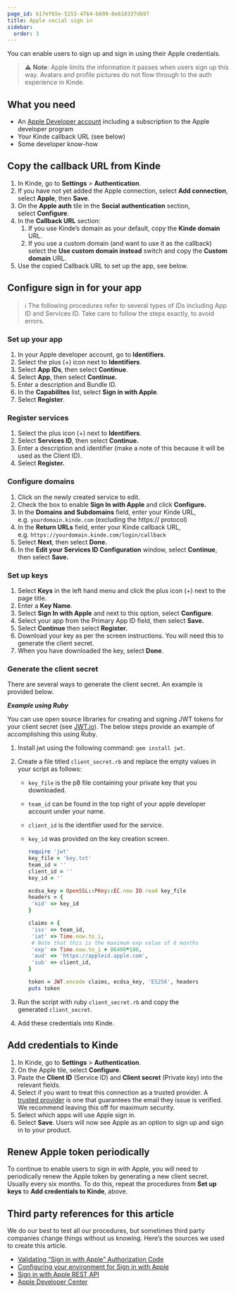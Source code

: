 ```yaml
---
page_id: b17ef65e-5153-4764-b699-0e618337d697
title: Apple social sign in
sidebar:
  order: 3
---
```


You can enable users to sign up and sign in using their Apple credentials.

> ⚠️ **Note**: Apple limits the information it passes when users sign up this way. Avatars and profile pictures do not flow through to the auth experience in Kinde.

## **What you need**

- An [Apple Developer account](https://developer.apple.com/) including a subscription to the Apple developer program
- Your Kinde callback URL (see below)
- Some developer know-how

## **Copy the callback URL from Kinde**

1. In Kinde, go to **Settings** > **Authentication**.
2. If you have not yet added the Apple connection, select **Add connection**, select **Apple**, then **Save**.
3. On the **Apple auth** tile in the **Social authentication** section, select **Configure**.
4. In the **Callback URL** section:
   1. If you use Kinde’s domain as your default, copy the **Kinde domain** URL.
   2. If you use a custom domain (and want to use it as the callback) select the **Use custom domain instead** switch and copy the **Custom domain** URL.
5. Use the copied Callback URL to set up the app, see below.

## **Configure sign in for your app**

> ℹ️ The following procedures refer to several types of IDs including App ID and Services ID. Take care to follow the steps exactly, to avoid errors.

### **Set up your app**

1. In your Apple developer account, go to **Identifiers**.
2. Select the plus (+) icon next to **Identifiers**.
3. Select **App IDs**, then select **Continue**.
4. Select **App**, then select **Continue.**
5. Enter a description and Bundle ID.
6. In the **Capabilites** list, select **Sign in with Apple**.
7. Select **Register**.

### **Register** **services**

1. Select the plus icon (+) next to **Identifiers**.
2. Select **Services ID**, then select **Continue.**
3. Enter a description and identifier (make a note of this because it will be used as the Client ID).
4. Select **Register.**

### **Configure domains**

1. Click on the newly created service to edit.
2. Check the box to enable **Sign In with Apple** and click **Configure.**
3. In the **Domains and Subdomains** field, enter your Kinde URL, e.g. `yourdomain.kinde.com` (excluding the https:// protocol)
4. In the **Return URLs** field, enter your Kinde callback URL, e.g. `https://yourdomain.kinde.com/login/callback`
5. Select **Next**, then select **Done.**
6. In the **Edit your Services ID Configuration** window, select **Continue**, then select **Save.**

### **Set up keys**

1. Select **Keys** in the left hand menu and click the plus icon (+) next to the page title.
2. Enter a **Key Name**.
3. Select **Sign In with Apple** and next to this option, select **Configure**.
4. Select your app from the Primary App ID field, then select **Save.**
5. Select **Continue** then select **Register.**
6. Download your key as per the screen instructions. You will need this to generate the client secret.
7. When you have downloaded the key, select **Done**.

### **Generate the client secret**

There are several ways to generate the client secret. An example is provided below.

_**Example using Ruby**_

You can use open source libraries for creating and signing JWT tokens for your client secret (see [JWT.io](https://jwt.io/)). The below steps provide an example of accomplishing this using Ruby.

1. Install jwt using the following command: `gem install jwt`.
2. Create a file titled `client_secret.rb` and replace the empty values in your script as follows:

   - `key_file` is the p8 file containing your private key that you downloaded.
   - `team_id` can be found in the top right of your apple developer account under your name.
   - `client_id` is the identifier used for the service.
   - `key_id` was provided on the key creation screen.

     ```ruby
     require 'jwt'
     key_file = 'key.txt'
     team_id = ''
     client_id = ''
     key_id = ''

     ecdsa_key = OpenSSL::PKey::EC.new IO.read key_file
     headers = {
      'kid' => key_id
     }

     claims = {
      'iss' => team_id,
      'iat' => Time.now.to_i,
      # Note that this is the maximum exp value of 6 months
      'exp' => Time.now.to_i + 86400*180,
      'aud' => 'https://appleid.apple.com',
      'sub' => client_id,
     }

     token = JWT.encode claims, ecdsa_key, 'ES256', headers
     puts token
     ```

3. Run the script with ruby `client_secret.rb` and copy the generated `client_secret`.
4. Add these credentials into Kinde.

## **Add credentials to Kinde**

1. In Kinde, go to **Settings** > **Authentication**.
2. On the Apple tile, select **Configure**.
3. Paste the **Client ID** (Service ID) and **Client secret** (Private key) into the relevant fields.
4. Select if you want to treat this connection as a trusted provider. A [trusted provider](/authenticate/about-auth/identity-and-verification/) is one that guarantees the email they issue is verified. We recommend leaving this off for maximum security.
5. Select which apps will use Apple sign in.
6. Select **Save**. Users will now see Apple as an option to sign up and sign in to your product.

## **Renew Apple token periodically**

To continue to enable users to sign in with Apple, you will need to periodically renew the Apple token by generating a new client secret. Usually every six months. To do this, repeat the procedures from **Set up keys** to **Add credentials to Kinde**, above.

## **Third party references for this article**

We do our best to test all our procedures, but sometimes third party companies change things without us knowing. Here’s the sources we used to create this article.

- [Validating “Sign in with Apple” Authorization Code](https://p.agnihotry.com/post/validating_sign_in_with_apple_authorization_code/)
- [Configuring your environment for Sign in with Apple](https://developer.apple.com/documentation/sign_in_with_apple/configuring_your_environment_for_sign_in_with_apple)
- [Sign in with Apple REST API](https://developer.apple.com/documentation/sign_in_with_apple/sign_in_with_apple_rest_api)
- [Apple Developer Center](https://developer.apple.com/)
